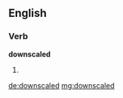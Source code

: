 ==English==

===Verb===
'''downscaled'''

# {{past of|[[downscale]]}}

[[de:downscaled]]
[[mg:downscaled]]